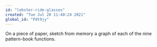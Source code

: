 ```yaml
---
id: "lobster-ride-glasses"
created: "Tue Jul 20 11:40:24 2021"
global_id: "Pdt9jy"
---
```


On a piece of paper, sketch from memory a graph of each of the nine pattern-book functions.
